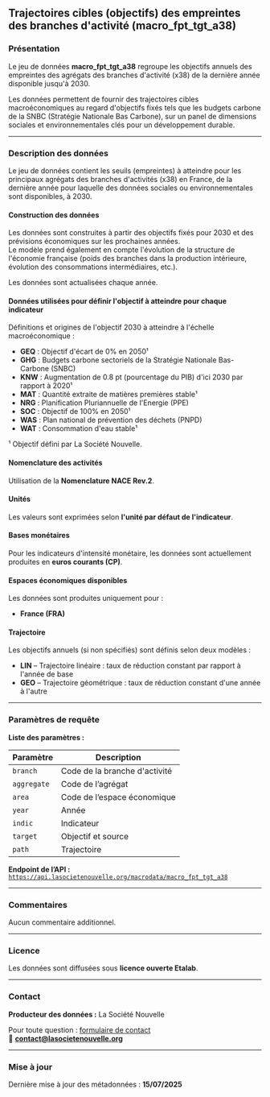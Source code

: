 ## Trajectoires cibles (objectifs) des empreintes des branches d'activité (macro_fpt_tgt_a38)

### Présentation

Le jeu de données **macro_fpt_tgt_a38** regroupe les objectifs annuels des empreintes des agrégats des branches d'activité (x38) de la dernière année disponible jusqu'à 2030.

Les données permettent de fournir des trajectoires cibles macroéconomiques au regard d'objectifs fixés tels que les budgets carbone de la SNBC (Stratégie Nationale Bas Carbone), sur un panel de dimensions sociales et environnementales clés pour un développement durable.

---

### Description des données

Le jeu de données contient les seuils (empreintes) à atteindre pour les principaux agrégats des branches d'activités (x38) en France, de la dernière année pour laquelle des données sociales ou environnementales sont disponibles, à 2030.

#### Construction des données

Les données sont construites à partir des objectifs fixés pour 2030 et des prévisions économiques sur les prochaines années.  
Le modèle prend également en compte l'évolution de la structure de l'économie française (poids des branches dans la production intérieure, évolution des consommations intermédiaires, etc.).

Les données sont actualisées chaque année.

#### Données utilisées pour définir l'objectif à atteindre pour chaque indicateur

Définitions et origines de l'objectif 2030 à atteindre à l'échelle macroéconomique :

- **GEQ** : Objectif d'écart de 0% en 2050¹  
- **GHG** : Budgets carbone sectoriels de la Stratégie Nationale Bas-Carbone (SNBC)  
- **KNW** : Augmentation de 0.8 pt (pourcentage du PIB) d'ici 2030 par rapport à 2020¹  
- **MAT** : Quantité extraite de matières premières stable¹  
- **NRG** : Planification Pluriannuelle de l'Energie (PPE)  
- **SOC** : Objectif de 100% en 2050¹  
- **WAS** : Plan national de prévention des déchets (PNPD)  
- **WAT** : Consommation d'eau stable¹  

¹ Objectif défini par La Société Nouvelle.

#### Nomenclature des activités

Utilisation de la **Nomenclature NACE Rev.2**.

#### Unités

Les valeurs sont exprimées selon **l'unité par défaut de l'indicateur**.

#### Bases monétaires

Pour les indicateurs d'intensité monétaire, les données sont actuellement produites en **euros courants (CP)**.

#### Espaces économiques disponibles

Les données sont produites uniquement pour :
- **France (FRA)**

#### Trajectoire

Les objectifs annuels (si non spécifiés) sont définis selon deux modèles :

- **LIN** – Trajectoire linéaire : taux de réduction constant par rapport à l'année de base  
- **GEO** – Trajectoire géométrique : taux de réduction constant d'une année à l'autre

---

### Paramètres de requête

**Liste des paramètres :**

<table>
  <thead>
    <tr>
      <th>Paramètre</th>
      <th>Description</th>
    </tr>
  </thead>
  <tbody>
    <tr>
      <td><code>branch</code></td>
      <td>Code de la branche d'activité</td>
    </tr>
    <tr>
      <td><code>aggregate</code></td>
      <td>Code de l’agrégat</td>
    </tr>
    <tr>
      <td><code>area</code></td>
      <td>Code de l’espace économique</td>
    </tr>
    <tr>
      <td><code>year</code></td>
      <td>Année</td>
    </tr>
    <tr>
      <td><code>indic</code></td>
      <td>Indicateur</td>
    </tr>
    <tr>
      <td><code>target</code></td>
      <td>Objectif et source</td>
    </tr>
    <tr>
      <td><code>path</code></td>
      <td>Trajectoire</td>
    </tr>
  </tbody>
</table>

**Endpoint de l’API :**  
[`https://api.lasocietenouvelle.org/macrodata/macro_fpt_tgt_a38`](https://api.lasocietenouvelle.org/macrodata/macro_fpt_tgt_a38)

---

### Commentaires

Aucun commentaire additionnel.

---

### Licence

Les données sont diffusées sous **licence ouverte Etalab**.

---

### Contact

**Producteur des données :** La Société Nouvelle  

Pour toute question : [formulaire de contact](https://lasocietenouvelle.org/contact)  
📧 **contact@lasocietenouvelle.org**

---

### Mise à jour

Dernière mise à jour des métadonnées : **15/07/2025**
